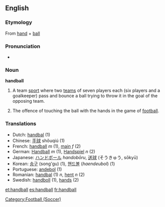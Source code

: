 ==English==

===Etymology===
{{wikipedia}}
From [[hand]] + [[ball]]

===Pronunciation===
*{{audio|en-us-handball.ogg|Audio (US)}}

===Noun===
'''handball'''

# {{sports}} A team [[sport]] where two [[teams]] of seven players each (six players and a goalkeeper) pass and bounce a ball trying to throw it in the goal of the opposing team.
#The offence of touching the ball with the hands in the game of [[football]].

===Translations===
*Dutch: [[handbal]] (1)
*Chinese: [[手球]] shǒuqiú (1) 
*French: [[handball]] ''m'' (1), [[main]] ''f'' (2)
*German: [[Handball]] ''m'' (1), [[Handspiel]] ''n'' (2)
*Japanese: [[ハンドボール]] ''handobōru'', [[送球]] (そうきゅう, sōkyū)
*Korean: [[송구]] (song'gu) (1), [[핸드볼]] (''haendeubol'') (1)
*Portuguese: [[andebol]] (1)
*Romanian: [[handbal]] (1) ''n'', [[henţ]] ''n'' (2)
*Swedish: [[handboll]] {{c}} (1), [[hands]] {{c}} (2)

[[Category:Football (Soccer)]]

[[et:handball]]
[[es:handball]]
[[fr:handball]]